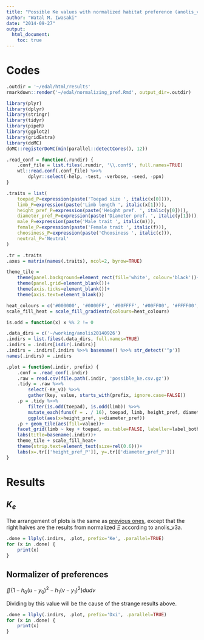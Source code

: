 ```yaml
---
title: "Possible Ke values with normalized habitat preference (anolis_v3a)"
author: "Watal M. Iwasaki"
date: "2014-09-27"
output:
  html_document:
    toc: true
---
```


Codes
================================================================================

```r
.outdir = '~/edal/html/results'
rmarkdown::render('~/edal/normalizing_pref.Rmd', output_dir=.outdir)
```

```r
library(plyr)
library(dplyr)
library(stringr)
library(tidyr)
library(pipeR)
library(ggplot2)
library(gridExtra)
library(doMC)
doMC::registerDoMC(min(parallel::detectCores(), 12))
```

```r
.read_conf = function(.rundir) {
    .conf_file = list.files(.rundir, '\\.conf$', full.names=TRUE)
    wtl::read.conf(.conf_file) %>>%
        dplyr::select(-help, -test, -verbose, -seed, -ppn)
}

.traits = list(
    toepad_P=expression(paste('Toepad size ', italic(x[0]))),
    limb_P=expression(paste('Limb length ', italic(x[1]))),
    height_pref_P=expression(paste('Height pref. ', italic(y[0]))),
    diameter_pref_P=expression(paste('Diameter pref. ', italic(y[1]))),
    male_P=expression(paste('Male trait ', italic(m))),
    female_P=expression(paste('Female trait ', italic(f))),
    choosiness_P=expression(paste('Choosiness ', italic(c))),
    neutral_P='Neutral'
)

.tr = .traits
.axes = matrix(names(.traits), ncol=2, byrow=TRUE)

theme_tile =
    theme(panel.background=element_rect(fill='white', colour='black'))+
    theme(panel.grid=element_blank())+
    theme(axis.ticks=element_blank())+
    theme(axis.text=element_blank())

heat_colours = c('#000000', '#0000FF', '#00FFFF', '#00FF00', '#FFFF00', '#FF0000')
scale_fill_heat = scale_fill_gradientn(colours=heat_colours)

is.odd = function(x) x %% 2 != 0
```

```r
.data_dirs = c('~/working/anolis20140926')
.indirs = list.files(.data_dirs, full.names=TRUE)
.indirs = .indirs[isdir(.indirs)]
.indirs = .indirs[.indirs %>>% basename() %>>% str_detect('^p')]
names(.indirs) = .indirs

.plot = function(.indir, prefix) {
    .conf = .read_conf(.indir)
    .raw = read.csv(file.path(.indir, 'possible_ke.csv.gz'))
    .tidy = .raw %>>%
        select(-Ke_v3) %>>%
        gather(key, value, starts_with(prefix, ignore.case=FALSE))
    .p = .tidy %>>%
        filter(is.odd(toepad), is.odd(limb)) %>>%
        mutate_each(funs(f = . / 16), toepad, limb, height_pref, diameter_pref) %>>%
        ggplot(aes(x=height_pref, y=diameter_pref))
    .p + geom_tile(aes(fill=value))+
    facet_grid(limb ~ key + toepad, as.table=FALSE, labeller=label_both)+
    labs(title=basename(.indir))+
    theme_tile + scale_fill_heat+
    theme(strip.text=element_text(size=rel(0.6)))+
    labs(x=.tr[['height_pref_P']], y=.tr[['diameter_pref_P']])
}

```

Results
================================================================================

$K_e$
--------------------------------------------------------------------------------

The arrangement of plots is the same as [previous ones](ke.html),
except that the right halves are the results from normalized $\Xi$ according to anolis_v3a.

```r
.done = llply(.indirs, .plot, prefix='Ke', .parallel=TRUE)
for (x in .done) {
    print(x)
}
```

Normalizer of preferences
--------------------------------------------------------------------------------

$\iint \{1 - h_0 (u - y_0) ^ 2 - h_1 (v - y_1) ^ 2 \} du dv$

Dividing by this value will be the cause of the strange results above.

```r
.done = llply(.indirs, .plot, prefix='Dxi', .parallel=TRUE)
for (x in .done) {
    print(x)
}
```
